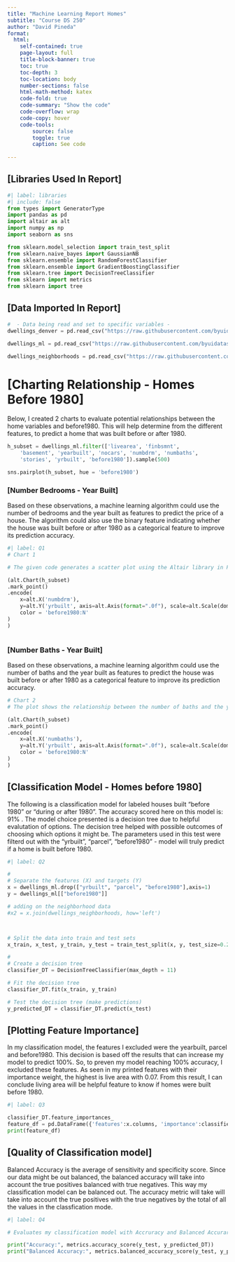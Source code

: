 ```yaml
---
title: "Machine Learning Report Homes"
subtitle: "Course DS 250"
author: "David Pineda"
format:
  html:
    self-contained: true
    page-layout: full
    title-block-banner: true
    toc: true
    toc-depth: 3
    toc-location: body
    number-sections: false
    html-math-method: katex
    code-fold: true
    code-summary: "Show the code"
    code-overflow: wrap
    code-copy: hover
    code-tools:
        source: false
        toggle: true
        caption: See code
    
---
```


## [Libraries Used In Report]

```python
#| label: libraries
#| include: false
from types import GeneratorType
import pandas as pd
import altair as alt
import numpy as np
import seaborn as sns

from sklearn.model_selection import train_test_split
from sklearn.naive_bayes import GaussianNB
from sklearn.ensemble import RandomForestClassifier
from sklearn.ensemble import GradientBoostingClassifier
from sklearn.tree import DecisionTreeClassifier
from sklearn import metrics
from sklearn import tree
```


## [Data Imported In Report]

```python

#  - Data being read and set to specific variables - 
dwellings_denver = pd.read_csv("https://raw.githubusercontent.com/byuidatascience/data4dwellings/master/data-raw/dwellings_denver/dwellings_denver.csv")

dwellings_ml = pd.read_csv("https://raw.githubusercontent.com/byuidatascience/data4dwellings/master/data-raw/dwellings_ml/dwellings_ml.csv")

dwellings_neighborhoods = pd.read_csv("https://raw.githubusercontent.com/byuidatascience/data4dwellings/master/data-raw/dwellings_neighborhoods_ml/dwellings_neighborhoods_ml.csv")

```






# [Charting Relationship - Homes Before 1980]

Below, I created 2 charts to evaluate potential relationships between the home variables and before1980. This will help determine from the different features, to predict a home that was built before or after 1980.  

```python
h_subset = dwellings_ml.filter(['livearea', 'finbsmnt', 
    'basement', 'yearbuilt', 'nocars', 'numbdrm', 'numbaths', 
    'stories', 'yrbuilt', 'before1980']).sample(500)

sns.pairplot(h_subset, hue = 'before1980')


```



### [Number Bedrooms - Year Built]

Based on these observations, a machine learning algorithm could use the number of bedrooms and the year built as features to predict the price of a house. The algorithm could also use the binary feature indicating whether the house was built before or after 1980 as a categorical feature to improve its prediction accuracy.

```python
#| label: Q1
# Chart 1

# The given code generates a scatter plot using the Altair library in Python. The plot shows the relationship between the number of bedrooms and the year built for a subset of housing data. The x-axis represents the number of bedrooms, and the y-axis represents the year built. The points on the plot represent individual houses, and the color of each point indicates whether the house was built before or after 1980.

(alt.Chart(h_subset)
.mark_point() 
.encode(
    x=alt.X('numbdrm'),
    y=alt.Y('yrbuilt', axis=alt.Axis(format=".0f"), scale=alt.Scale(domain=[1880, 2200])),
    color = 'before1980:N'
)
)



```

### [Number Baths - Year Built]

Based on these observations, a machine learning algorithm could use the number of baths and the year built as features to predict the house was built before or after 1980 as a categorical feature to improve its prediction accuracy.


```python
# Chart 2
# The plot shows the relationship between the number of baths and the year built for a subset of housing data. The x-axis represents the number of baths, and the y-axis represents the year built. The points on the plot represent individual houses, and the color of each point indicates whether the house was built before or after 1980.

(alt.Chart(h_subset)
.mark_point() 
.encode(
    x=alt.X('numbaths'),
    y=alt.Y('yrbuilt', axis=alt.Axis(format=".0f"), scale=alt.Scale(domain=[1880, 2200])),
    color = 'before1980:N'
)
)


```







## [Classification Model - Homes before 1980]

The following is a classification model for labeled houses built "before 1980" or "during or after 1980". The accuracy scored here on this model is:  91% . The model choice presented is a decision tree due to helpful evalutation of options. The decision tree helped with possible outcomes of choosing which options it might be. The parameters used in this test were filterd out with the "yrbuilt", "parcel", "before1980" - model will truly predict if a home is built before 1980. 

```python
#| label: Q2

#
# Separate the features (X) and targets (Y)
x = dwellings_ml.drop(["yrbuilt", "parcel", "before1980"],axis=1)
y = dwellings_ml[["before1980"]]

# adding on the neighborhood data
#x2 = x.join(dwellings_neighborhoods, how='left')



# Split the data into train and test sets
x_train, x_test, y_train, y_test = train_test_split(x, y, test_size=0.20, random_state=0)

#
# Create a decision tree
classifier_DT = DecisionTreeClassifier(max_depth = 11)

# Fit the decision tree
classifier_DT.fit(x_train, y_train)

# Test the decision tree (make predictions)
y_predicted_DT = classifier_DT.predict(x_test)


```



## [Plotting Feature Importance]

In my classification model, the features I excluded were the yearbuilt, parcel and before1980. This decision is based off the results that can increase my model to predict 100%. So, to preven my model reaching 100% accuracy, I excluded these features. As seen in my printed features with their importance weight, the highest is live area with 0.07. From this result, I can conclude living area will be helpful feature to know if homes were built before 1980.


```python
#| label: Q3

classifier_DT.feature_importances_
feature_df = pd.DataFrame({'features':x.columns, 'importance':classifier_DT.feature_importances_})
print(feature_df)

```


## [Quality of Classification model]

Balanced Accuracy is the average of sensitivity and specificity score. Since our data might be out balanced, the balanced accuracy will take into account the true positives balanced with true negatives. This way my classification model can be balanced out. The accuracy metric will take will take into account the true positives with the true negatives by the total of all the values in the classfication mode. 


```python
#| label: Q4

# Evaluates my classification model with Accruracy and Balanced Accurarcy

print("Accuracy:", metrics.accuracy_score(y_test, y_predicted_DT))
print("Balanced Accuracy:", metrics.balanced_accuracy_score(y_test, y_predicted_DT))
```
